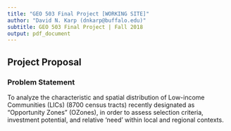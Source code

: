 ```yaml
---
title: "GEO 503 Final Project [WORKING SITE]"
author: "David N. Karp (dnkarp@buffalo.edu)"
subtitle: GEO 503 Final Project | Fall 2018
output: pdf_document
---
```


## Project Proposal
  
### Problem Statement
To analyze the characteristic and spatial distribution of Low-income Communities (LICs) (8700 census tracts) recently designated as "Opportunity Zones" (OZones), in order to assess selection criteria, investment potential, and relative 'need' within local and regional contexts.
